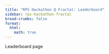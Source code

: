 ```yaml
---
title: "RPS Hackathon @ Fractal: Leaderboard"
sidebar: rps-hackathon-fractal
bread-crumbs: false
format:
  html:
    math: true
---
```

Leaderboard page
